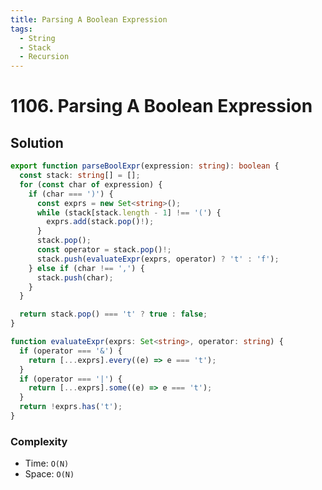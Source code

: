 ```yaml
---
title: Parsing A Boolean Expression
tags:
  - String
  - Stack
  - Recursion
---
```


# 1106. Parsing A Boolean Expression

<Badges>
  <LevelBadge level="hard" />
  <TopicBadge name="String" slug="string" />
  <TopicBadge name="Stack" slug="stack" />
  <TopicBadge name="Recursion" slug="recursion" />
</Badges>

## Solution

```typescript filename="solution.ts" copy
export function parseBoolExpr(expression: string): boolean {
  const stack: string[] = [];
  for (const char of expression) {
    if (char === ')') {
      const exprs = new Set<string>();
      while (stack[stack.length - 1] !== '(') {
        exprs.add(stack.pop()!);
      }
      stack.pop();
      const operator = stack.pop()!;
      stack.push(evaluateExpr(exprs, operator) ? 't' : 'f');
    } else if (char !== ',') {
      stack.push(char);
    }
  }

  return stack.pop() === 't' ? true : false;
}

function evaluateExpr(exprs: Set<string>, operator: string) {
  if (operator === '&') {
    return [...exprs].every((e) => e === 't');
  }
  if (operator === '|') {
    return [...exprs].some((e) => e === 't');
  }
  return !exprs.has('t');
}
```

### Complexity

- Time: `O(N)`
- Space: `O(N)`

<ProblemLink
  codingSite="leetcode"
  href="https://leetcode.com/problems/parsing-a-boolean-expression"
  title="Parsing A Boolean Expression"
/>
